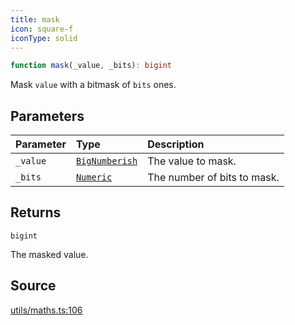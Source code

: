 ```yaml
---
title: mask
icon: square-f
iconType: solid
---
```


```ts
function mask(_value, _bits): bigint
```

Mask `value` with a bitmask of `bits` ones.

## Parameters

| Parameter | Type | Description |
| :------ | :------ | :------ |
| `_value` | [`BigNumberish`](/sdk/content/type-aliases/BigNumberish) | The value to mask. |
| `_bits` | [`Numeric`](/sdk/content/type-aliases/Numeric) | The number of bits to mask. |

## Returns

`bigint`

The masked value.

## Source

[utils/maths.ts:106](https://github.com/dominant-strategies/quais.js/blob/265429340b9a59debf8c98d9d1d84e14225d65d8/src/utils/maths.ts#L106)
